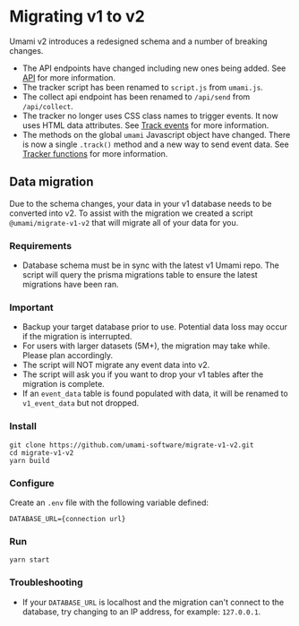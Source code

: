 # Migrating v1 to v2

Umami v2 introduces a redesigned schema and a number of breaking changes.

- The API endpoints have changed including new ones being added. See [API](/docs/api) for more information.
- The tracker script has been renamed to `script.js` from `umami.js`.
- The collect api endpoint has been renamed to `/api/send` from `/api/collect`.
- The tracker no longer uses CSS class names to trigger events. It now uses HTML data attributes. See [Track events](/docs/track-events) for more information.
- The methods on the global `umami` Javascript object have changed. There is now a single `.track()` method and a new way to send event data.
See [Tracker functions](/docs/tracker-functions) for more information.

## Data migration

Due to the schema changes, your data in your v1 database needs to be converted into v2.
To assist with the migration we created a script `@umami/migrate-v1-v2` that will migrate all of your data for you.

### Requirements

- Database schema must be in sync with the latest v1 Umami repo. The script will query the prisma migrations table to ensure the latest migrations have been ran.

### Important
- Backup your target database prior to use. Potential data loss may occur if the migration is interrupted.
- For users with larger datasets (5M+), the migration may take while. Please plan accordingly.
- The script will NOT migrate any event data into v2.
- The script will ask you if you want to drop your v1 tables after the migration is complete.
- If an `event_data` table is found populated with data, it will be renamed to `v1_event_data` but not dropped.

### Install

```shell
git clone https://github.com/umami-software/migrate-v1-v2.git
cd migrate-v1-v2
yarn build
```

### Configure

Create an `.env` file with the following variable defined:

```
DATABASE_URL={connection url}
```

### Run

```shell
yarn start
```

### Troubleshooting

- If your `DATABASE_URL` is localhost and the migration can't connect to the database, try changing to an IP address, for example: `127.0.0.1`.